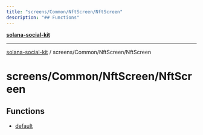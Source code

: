 ```yaml
---
title: "screens/Common/NftScreen/NftScreen"
description: "## Functions"
---
```


[**solana-social-kit**](../../../../README.mdx)

***

[solana-social-kit](../../../../README.mdx) / screens/Common/NftScreen/NftScreen

# screens/Common/NftScreen/NftScreen

## Functions

- [default](functions/default.mdx)
